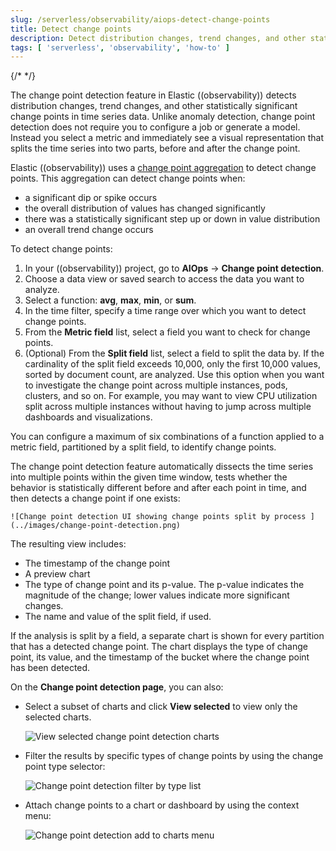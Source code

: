 ```yaml
---
slug: /serverless/observability/aiops-detect-change-points
title: Detect change points
description: Detect distribution changes, trend changes, and other statistically significant change points in a metric of your time series data.
tags: [ 'serverless', 'observability', 'how-to' ]
---
```


<p><DocBadge template="technical preview" /></p>

{/* <DocCallOut template="technical preview" /> */}

The change point detection feature in Elastic ((observability)) detects distribution changes,
trend changes, and other statistically significant change points in time series data.
Unlike anomaly detection, change point detection does not require you to configure a job or generate a model.
Instead  you select a metric and immediately see a visual representation that splits the time series into two parts, before and after the change point.

Elastic ((observability)) uses a [change point aggregation](((ref))/search-aggregations-change-point-aggregation.html)
to detect change points. This aggregation can detect change points when:

* a significant dip or spike occurs
* the overall distribution of values has changed significantly
* there was a statistically significant step up or down in value distribution
* an overall trend change occurs

To detect change points:

1. In your ((observability)) project, go to **AIOps** → **Change point detection**.
1. Choose a data view or saved search to access the data you want to analyze.
1. Select a function: **avg**, **max**, **min**, or **sum**.
1. In the time filter, specify a time range over which you want to detect change points.
1. From the **Metric field** list, select a field you want to check for change points.
1. (Optional) From the **Split field** list, select a field to split the data by.
If the cardinality of the split field exceeds 10,000, only the first 10,000 values, sorted by document count, are analyzed.
Use this option when you want to investigate the change point across multiple instances, pods, clusters, and so on.
For example, you may want to view CPU utilization split across multiple instances without having to jump across multiple dashboards and visualizations.

<DocCallOut title="Note">
    You can configure a maximum of six combinations of a function applied to a metric field, partitioned by a split field, to identify change points.
</DocCallOut>

The change point detection feature automatically dissects the time series into multiple points within the given time window,
tests whether the behavior is statistically different before and after each point in time, and then detects a change point if one exists:

    ![Change point detection UI showing change points split by process ](../images/change-point-detection.png)

The resulting view includes:

* The timestamp of the change point
* A preview chart
* The type of change point and its p-value. The p-value indicates the magnitude of the change; lower values indicate more significant changes.
* The name and value of the split field, if used.

If the analysis is split by a field, a separate chart is shown for every partition that has a detected change point.
The chart displays the type of change point, its value, and the timestamp of the bucket where the change point has been detected.

On the **Change point detection page**, you can also:

* Select a subset of charts and click **View selected** to view only the selected charts.

    ![View selected change point detection charts ](../images/change-point-detection-view-selected.png)

* Filter the results by specific types of change points by using the change point type selector:

    ![Change point detection filter by type list](../images/change-point-detection-filter-by-type.png)

* Attach change points to a chart or dashboard by using the context menu:

    ![Change point detection add to charts menu](../images/change-point-detection-attach-charts.png)
